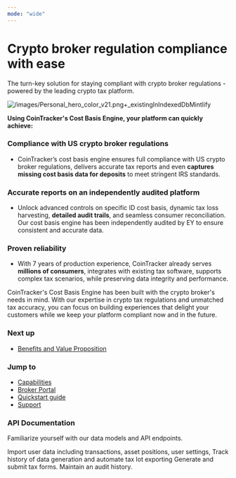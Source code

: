 ```yaml
---
mode: "wide"
---
```


# Crypto broker regulation compliance with ease

The turn-key solution for staying compliant with crypto broker regulations - powered by the leading crypto tax platform.

![/images/Personal_hero_color_v21.png+\_existingInIndexedDbMintlify](/images/Personal_hero_color_v21.png)

**Using CoinTracker's Cost Basis Engine, your platform can quickly achieve:**

### **Compliance with US crypto broker regulations**

- CoinTracker’s cost basis engine ensures full compliance with US crypto broker regulations, delivers accurate tax reports and even **captures missing cost basis data for deposits** to meet stringent IRS standards.

### **Accurate reports on an independently audited platform**

- Unlock advanced controls on specific ID cost basis, dynamic tax loss harvesting, **detailed audit trails**, and seamless consumer reconciliation. Our cost basis engine has been independently audited by EY to ensure consistent and accurate data.

### **Proven reliability**

- With 7 years of production experience, CoinTracker already serves **millions of consumers**, integrates with existing tax software, supports complex tax scenarios, while preserving data integrity and performance.

CoinTracker's Cost Basis Engine has been built with the crypto broker's needs in mind. With our expertise in crypto tax regulations and unmatched tax accuracy, you can focus on building experiences that delight your customers while we keep your platform compliant now and in the future.

### Next up

- [Benefits and Value Proposition](https://cointracker.mintlify.app/features)

### **Jump to**

- [Capabilities](https://cointracker.mintlify.app/capabilities)
- [Broker Portal](https://cointracker.mintlify.app/portal)
- [Quickstart guide](https://cointracker.mintlify.app/quickstart)
- [Support](https://cointracker.mintlify.app/support)

### API Documentation

Familiarize yourself with our data models and API endpoints.

<CardGroup cols="3">
  <Card title="Import User Data" icon="pen-to-square" href="https://mintlify.com/docs/quickstart">
    Import user data including transactions, asset positions, user settings,
  </Card>
  <Card title="Manage Tax Lots" icon="sparkles">
    Track history of data generation and automate tax lot exporting
  </Card>
  <Card title="Generate Tax Forms" icon="sparkles">
    Generate and submit tax forms. Maintain an audit history.
  </Card>
</CardGroup>
